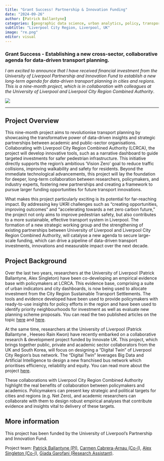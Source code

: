 ```yaml
---
title: "Grant Success! Partnership & Innovation Funding"
date: "2024-09-26"
author: [Patrick Ballantyne]
categories: [geographic data science, urban analytics, policy, transport]
subtitle: "Liverpool City Region, Liverpool, UK"
image: "re.png"
editor: visual
---
```


### Grant Success - Establishing a new cross-sector, collaborative agenda for data-driven transport planning. 

*I am excited to announce that I have received financial investment from the University of Liverpool Partnership and Innovation Fund to establish a new long-term agenda for data-driven transport planning in cities and regions. This is a nine-month project, which is in collaboration with colleagues at the University of Liverpool and Liverpool City Region Combined Authority*.

![](pif.jpeg)

------------------------------------------------------------------------

## Project Overview

This nine-month project aims to revolutionise transport planning by showcasing the transformative power of data-driven insights and strategic partnerships between academic and public-sector organisations. Collaborating with Liverpool City Region Combined Authority (LCRCA), the project will develop innovative tools, such as a narrative dashboard to guide targeted investments for safer pedestrian infrastructure. This initiative directly supports the region's ambitious 'Vision Zero' goal to reduce traffic collisions, improving walkability and safety for residents. Beyond the immediate technological advancements, this project will lay the foundation for deeper, long-term collaboration between researchers, policymakers, and industry experts, fostering new partnerships and creating a framework to pursue larger funding opportunities for future transport innovations.

What makes this project particularly exciting is its potential for far-reaching impact. By addressing key UKRI challenges such as "creating opportunities, improving outcomes" and "accelerating towards a net zero carbon future," the project not only aims to improve pedestrian safety, but also contributes to a more sustainable, effective transport system in Liverpool. The formation of a new strategic working group and the strengthening of existing partnerships between University of Liverpool and Liverpool City Region Combined Authority, will catalyse a new agenda to secure large-scale funding, which can drive a pipeline of data-driven transport investments, innovations and measurable impact over the next decade.

## Project Background

Over the last two years, researchers at the University of Liverpool (Patrick Ballantyne, Alex Singleton) have been co-developing an empirical evidence base with policymakers at LCRCA. This evidence base, comprising a suite of urban indicators and city dashboards, is now being used to allocate investment from the City Region Sustainable Transport Settlements. The tools and evidence developed have been used to provide policymakers with ready-to-use insights for policy efforts in the region and have been used to identify priority neighbourhoods for investment as well as evaluate new planning scheme proposals. You can read the two published articles on the topic [here](https://www.sciencedirect.com/science/article/pii/S0264275124005432) and [here](https://www.sciencedirect.com/science/article/pii/S019897152400108X). 

At the same time, researchers at the University of Liverpool (Patrick Ballantyne , Heeseo Rain Kwon) have recently embarked on a collaborative research & development project funded by Innovate UK. This project, which brings together public, private and academic sector collaborators from the UK and South Korea, will focus on designing a “Digital Twin” of Liverpool City Region’s bus network. The “Digital Twin” leverages Big Data and Artificial Intelligence to design a new franchised bus network which prioritises efficiency, reliability and equity. You can read more about the project [here](https://www.linkedin.com/pulse/university-liverpool-researchers-participate-hmzuc/?trackingId=s27c3XRqhevBG766pNCl2A%3D%3D).

These collaborations with Liverpool City Region Combined Authority highlight the real benefits of collaboration between policymakers and academics. Policymakers can present key strategic and political targets for cities and regions (e.g. Net Zero), and academic researchers can collaborate with them to design robust empirical analyses that contribute evidence and insights vital to delivery of these targets.

## More information 

This project has been funded by the University of Liverpool’s Partnership and Innovation Fund.

Project team: [Patrick Ballantyne (PI)](https://patrickballantyne.github.io/), [Carmen Cabrera-Arnau (Co-I)](https://cabrera-arnau.com/), [Alex Singleton (Co-I)](https://www.alex-singleton.com/), [Giada Garofani (Research Assistant)](https://www.linkedin.com/in/giada-garofani-045509179/).

